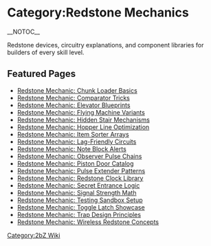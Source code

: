 {{Short description|Overview of the Redstone Mechanics pages on the 2bZ wiki}}
= Category:Redstone Mechanics =
{{2bZ Navbox}}
__NOTOC__

Redstone devices, circuitry explanations, and component libraries for builders of every skill level.

== Featured Pages ==
* [[Redstone Mechanic: Chunk Loader Basics]]
* [[Redstone Mechanic: Comparator Tricks]]
* [[Redstone Mechanic: Elevator Blueprints]]
* [[Redstone Mechanic: Flying Machine Variants]]
* [[Redstone Mechanic: Hidden Stair Mechanisms]]
* [[Redstone Mechanic: Hopper Line Optimization]]
* [[Redstone Mechanic: Item Sorter Arrays]]
* [[Redstone Mechanic: Lag-Friendly Circuits]]
* [[Redstone Mechanic: Note Block Alerts]]
* [[Redstone Mechanic: Observer Pulse Chains]]
* [[Redstone Mechanic: Piston Door Catalog]]
* [[Redstone Mechanic: Pulse Extender Patterns]]
* [[Redstone Mechanic: Redstone Clock Library]]
* [[Redstone Mechanic: Secret Entrance Logic]]
* [[Redstone Mechanic: Signal Strength Math]]
* [[Redstone Mechanic: Testing Sandbox Setup]]
* [[Redstone Mechanic: Toggle Latch Showcase]]
* [[Redstone Mechanic: Trap Design Principles]]
* [[Redstone Mechanic: Wireless Redstone Concepts]]

[[Category:2bZ Wiki]]

